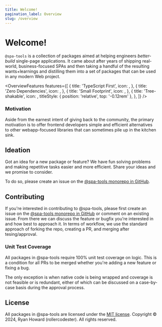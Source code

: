 ```yaml
---
title: Welcome!
pagination_label: Overview
slug: /overview
---
```



# Welcome!

`@spa-tools` is a collection of packages aimed at helping engineers _better-build_ single-page applications.
It came about after years of shipping real-world, business-focused SPAs and then taking a handful of the resulting
wants+learnings and distilling them into a set of packages that can be used in any modern Web project.

<OverviewFeatures
  features={[
    {
      title: 'TypeScript First',
      icon: <SiTypescript fontSize='1.75rem' />,
    },
    {
      title: 'Zero Dependencies',
      icon: <FaCreativeCommonsZero fontSize='1.75rem' />,
    },
    {
      title: 'Small Footprint',
      icon: <LuPackageOpen fontSize='1.75rem' />,
    },
    {
      title: 'Tree-shakable',
      icon: <LuTrees fontSize='2rem' />,
      titleStyle: { position: 'relative', top: '-0.12rem' },
    },
  ]}
/>

### Motivation

Aside from the earnest intent of giving back to the community, the primary motivation is to offer frontend developers simple
and efficient alternatives to other webapp-focused libraries that can sometimes pile up in the kitchen sink.

## Ideation

Got an idea for a new package or feature? We have fun solving problems and making repetitive tasks easier and more efficient. Share your ideas and we promise to consider.

To do so, please create an issue on the [@spa-tools monorepo in GitHub](https://github.com/rollercodester/spa-tools).

## Contributing

If you're interested in contributing to @spa-tools, please first create an issue on the [@spa-tools monorepo in GitHub](https://github.com/rollercodester/spa-tools)
or comment on an existing issue. From there we can discuss the feature or bugfix you're interested in and how best to approach it.
In terms of workflow, we use the standard approach of forking the repo, creating a PR, and merging after tesing/approval.

### Unit Test Coverage

All packages in @spa-tools require 100% unit test coverage on logic. This is a condition for all PRs to be merged whether you're adding a new feature or fixing a bug.

The only exception is when native code is being wrapped and coverage is not feasible or is redundant, either of which can be discussed on a case-by-case basis
during the approval process.

## License

All packages in @spa-tools are licensed under the [MIT license](https://en.wikipedia.org/wiki/MIT_License). Copyright © 2024, Ryan Howard (rollercodester). All rights reserved.
